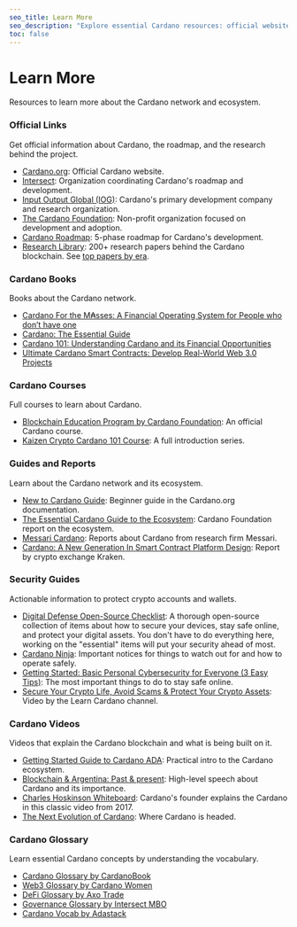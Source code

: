 ```yaml
---
seo_title: Learn More
seo_description: "Explore essential Cardano resources: official websites, intro courses, guides, reports, books, and security best practices. Discover everything you need!"
toc: false
---
```


# Learn More

Resources to learn more about the Cardano network and ecosystem.

### Official Links

Get official information about Cardano, the roadmap, and the research behind the project.

- [Cardano.org](https://cardano.org/)<OS url="https://github.com/cardano-foundation/cardano-org" />: Official Cardano website.
- [Intersect](https://www.intersectmbo.org/)<OS url="https://github.com/IntersectMBO" />: Organization coordinating Cardano's roadmap and development.
- [Input Output Global (IOG)](https://iohk.io/)<OS url="https://github.com/input-output-hk" />: Cardano's primary development company and research organization.
- [The Cardano Foundation](https://cardanofoundation.org/)<OS url="https://github.com/cardano-foundation" />: Non-profit organization focused on development and adoption.
- [Cardano Roadmap](https://roadmap.cardano.org/en/): 5-phase roadmap for Cardano's development.
- [Research Library](https://iohk.io/en/research/library/): 200+ research papers behind the Cardano blockchain. See [top papers by era](https://cardano.org/research).

### Cardano Books

Books about the Cardano network.

- [Cardano For the M₳sses: A Financial Operating System for People who don’t have one](https://www.amazon.com/dp/B0B912X5G6)<OS url="https://github.com/johnnygreeney/CardanoForTheMasses" />
- [Cardano: The Essential Guide](https://www.amazon.com/dp/B0B1DSTS3X)
- [Cardano 101: Understanding Cardano and its Financial Opportunities](https://www.amazon.com/dp/B0C524H491)
- [Ultimate Cardano Smart Contracts: Develop Real-World Web 3.0 Projects](https://www.amazon.com/Ultimate-Cardano-Smart-Contracts-Development/dp/8197396531/)

### Cardano Courses

Full courses to learn about Cardano.

- [Blockchain Education Program by Cardano Foundation](https://academy.cardanofoundation.org/)<OS url="https://github.com/cardano-foundation/cardano-academy/" />: An official Cardano course.
- [Kaizen Crypto Cardano 101 Course](https://www.youtube.com/playlist?list=PLrbMFdXZnzoAwfxIVo-SQ_qEBCqbwuU6o): A full introduction series.

### Guides and Reports

Learn about the Cardano network and its ecosystem.

- [New to Cardano Guide](https://docs.cardano.org/about-cardano/new-to-cardano/)<OS url="https://github.com/cardano-foundation/cardano-org" />: Beginner guide in the Cardano.org documentation.
- [The Essential Cardano Guide to the Ecosystem](https://services.iohk.io/hubfs/EssentialCardano/PDF/Essential%20Cardano%20Guide%20to%20the%20Ecosystem.pdf?hsLang=en)<OS url="https://github.com/cardano-foundation/" />: Cardano Foundation report on the ecosystem.
- [Messari Cardano](https://messari.io/project/cardano/research)<OS url="https://github.com/messari" />: Reports about Cardano from research firm Messari.
- [Cardano: A New Generation In Smart Contract Platform Design](https://blog.kraken.com/crypto-education/kraken-intelligence/cardano-a-new-generation-in-smart-contract-platform-design)<OS url="https://github.com/krakenfx" />: Report by crypto exchange Kraken.

### Security Guides

Actionable information to protect crypto accounts and wallets.

- [Digital Defense Open-Source Checklist](https://digital-defense.io/)<OS url="https://github.com/lissy93/personal-security-checklist" />: A thorough open-source collection of items about how to secure your devices, stay safe online, and protect your digital assets. You don't have to do everything here, working on the "essential" items will put your security ahead of most.
- [Cardano Ninja](https://cardano.ninja/): Important notices for things to watch out for and how to operate safely.
- [Getting Started: Basic Personal Cybersecurity for Everyone (3 Easy Tips)](https://avoidthehack.com/getting-started-cybersecurity): The most important things to do to stay safe online.
- [Secure Your Crypto Life, Avoid Scams & Protect Your Crypto Assets](https://www.youtube.com/watch?v=W2YeB5clm0k): Video by the Learn Cardano channel.

### Cardano Videos

Videos that explain the Cardano blockchain and what is being built on it.

- [Getting Started Guide to Cardano ADA](https://www.youtube.com/watch?v=vOqjHEnoRWU): Practical intro to the Cardano ecosystem.
- [Blockchain & Argentina: Past & present](https://www.youtube.com/watch?v=SkixwjCzQ9c): High-level speech about Cardano and its importance.
- [Charles Hoskinson Whiteboard](https://www.youtube.com/watch?v=Ja9D0kpksxw): Cardano's founder explains the Cardano in this classic video from 2017.
- [The Next Evolution of Cardano](https://www.youtube.com/watch?v=_s4OauGIzNg): Where Cardano is headed.

### Cardano Glossary

Learn essential Cardano concepts by understanding the vocabulary.

- [Cardano Glossary by CardanoBook](https://cardanobook.com/glossary/)<OS url="https://github.com/johnnygreeney" />
- [Web3 Glossary by Cardano Women](https://cardanowomen.io/web3-glossary)
- [DeFi Glossary by Axo Trade](https://wiki.axo.trade/axo-defi-glossary)
- [Governance Glossary by Intersect MBO](https://docs.intersectmbo.org/glossary/general-glossary)<OS url="https://github.com/IntersectMBO" />
- [Cardano Vocab by Adastack](./cardano_vocab.mdx)<OS url="https://github.com/adastackio/adastack.io" />

